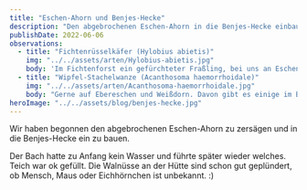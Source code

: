 ```yaml
---
title: "Eschen-Ahorn und Benjes-Hecke"
description: "Den abgebrochenen Eschen-Ahorn in die Benjes-Hecke einbauen."
publishDate: 2022-06-06
observations:
  - title: "Fichtenrüsselkäfer (Hylobius abietis)"
    img: "../../assets/arten/Hylobius-abietis.jpg"
    body: 'Im Fichtenforst ein gefürchteter Fraßling, bei uns an Eschen & Erlen und eher harmlos. Im Refugium der "Schädlinge" :)   Erstmeldung bei https://kerbtier.de für MTB 5007 Köln 😎'
  - title: "Wipfel-Stachelwanze (Acanthosoma haemorrhoidale)"
    img: "../../assets/arten/Acanthosoma-haemorrhoidale.jpg"
    body: "Gerne auf Ebereschen und Weißdorn. Davon gibt es einige im Biotop."
heroImage: "../../assets/blog/benjes-hecke.jpg"
---
```



Wir haben begonnen den abgebrochenen Eschen-Ahorn zu zersägen und in die Benjes-Hecke ein zu bauen.

Der Bach hatte zu Anfang kein Wasser und führte später wieder welches.
Teich war ok gefüllt.
Die Walnüsse an der Hütte sind schon gut geplündert, ob Mensch, Maus oder Eichhörnchen ist unbekannt. :)

<Cards observations={frontmatter.observations} />
